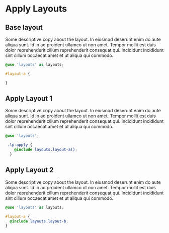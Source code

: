 
# Apply Layouts

## Base layout

Some descriptive copy about the layout. In eiusmod deserunt enim do aute aliqua sunt. Id in ad proident ullamco ut non amet. Tempor mollit est duis dolor reprehenderit cillum reprehenderit consequat qui. Incididunt incididunt sint cillum occaecat amet et ut aliqua qui commodo.

<ApplyThree />

```scss:title=styles.scss
@use 'layouts' as layouts;

#layout-a {

}
```

## Apply Layout 1

Some descriptive copy about the layout. In eiusmod deserunt enim do aute aliqua sunt. Id in ad proident ullamco ut non amet. Tempor mollit est duis dolor reprehenderit cillum reprehenderit consequat qui. Incididunt incididunt sint cillum occaecat amet et ut aliqua qui commodo.

<ApplyOne />

```scss:title=styles.scss
@use 'layouts';

 .lp-apply {
    @include layouts.layout-a();
  }
```

## Apply Layout 2

Some descriptive copy about the layout. In eiusmod deserunt enim do aute aliqua sunt. Id in ad proident ullamco ut non amet. Tempor mollit est duis dolor reprehenderit cillum reprehenderit consequat qui. Incididunt incididunt sint cillum occaecat amet et ut aliqua qui commodo.

<ApplyTwo />

```scss:title=styles.scss
@use 'layouts' as layouts;

#layout-a {
  @include layouts.layout-b;
}
```

